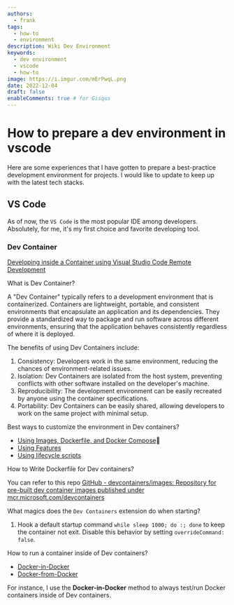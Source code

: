 ```yaml
---
authors:
  - frank
tags:
  - how-to
  - environment
description: Wiki Dev Environment
keywords:
  - dev environment
  - vscode
  - how-to
image: https://i.imgur.com/mErPwqL.png
date: 2022-12-04
draft: false
enableComments: true # for Gisqus
---
```


# How to prepare a dev environment in vscode

Here are some experiences that I have gotten to prepare a best-practice development environment for projects. I would like to update to keep up with the latest tech stacks.

<!-- truncate -->

## VS Code

As of now, the `VS Code` is the most popular IDE among developers. Absolutely, for me, it's my first choice and favorite developing tool.

### Dev Container

[Developing inside a Container using Visual Studio Code Remote Development](https://code.visualstudio.com/docs/devcontainers/containers)

What is Dev Container?

A "Dev Container" typically refers to a development environment that is containerized. Containers are lightweight, portable, and consistent environments that encapsulate an application and its dependencies. They provide a standardized way to package and run software across different environments, ensuring that the application behaves consistently regardless of where it is deployed.

The benefits of using Dev Containers include:

1. Consistency: Developers work in the same environment, reducing the chances of environment-related issues.
2. Isolation: Dev Containers are isolated from the host system, preventing conflicts with other software installed on the developer's machine.
3. Reproducibility: The development environment can be easily recreated by anyone using the container specifications.
4. Portability: Dev Containers can be easily shared, allowing developers to work on the same project with minimal setup.

Best ways to customize the environment in Dev containers?

- [Using Images, Dockerfile, and Docker Compose](https://containers.dev/guide/dockerfile):love_you_gesture:
- [Using Features](https://containers.dev/features)
- [Using lifecycle scripts](https://containers.dev/implementors/json_reference/#lifecycle-scripts)

How to Write Dockerfile for Dev containers?

You can refer to this repo [GitHub - devcontainers/images: Repository for pre-built dev container images published under mcr.microsoft.com/devcontainers](https://github.com/devcontainers/images)

What magics does the `Dev Containers` extension do when starting?

1. Hook a default startup command `while sleep 1000; do :; done` to keep the container not exit. Disable this behavior by setting `overrideCommand: false`.

How to run a container inside of Dev containers?

- [Docker-in-Docker](https://github.com/microsoft/vscode-dev-containers/tree/main/containers/docker-in-docker)
- [Docker-from-Docker](https://github.com/microsoft/vscode-dev-containers/tree/main/containers/docker-from-docker)

For instance, I use the **Docker-in-Docker** method to always test/run Docker containers inside of Dev containers.
